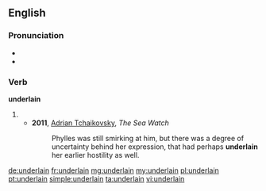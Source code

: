 ==English==

===Pronunciation===
* {{IPA|/ʌndəɹˈleɪn/|lang=en}}
* {{rhymes|eɪn|lang=en}}

===Verb===
'''underlain'''

# {{past participle of|underlie|lang=en}}
#* '''2011''', [[w:Adrian Tchaikovsky|Adrian Tchaikovsky]], ''The Sea Watch''
#*: Phylles was still smirking at him, but there was a degree of uncertainty behind her expression, that had perhaps '''underlain''' her earlier hostility as well. 

[[de:underlain]]
[[fr:underlain]]
[[mg:underlain]]
[[my:underlain]]
[[pl:underlain]]
[[pt:underlain]]
[[simple:underlain]]
[[ta:underlain]]
[[vi:underlain]]
